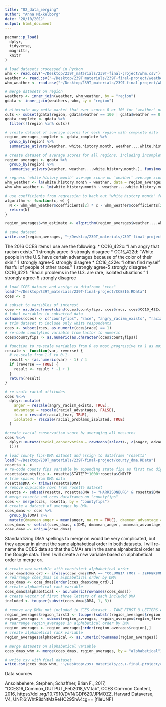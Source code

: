 ```yaml
---
title: "02_data_merging"
author: "Anna Mikkelborg"
date: "28/10/2019"
output: html_document
---
```


```r
pacman::p_load(
  dplyr,
  tidyverse,
  magrittr,
  knitr
)

# load datasets processed in Python
whm <- read.csv("~/Desktop/239T_materials/239T-final-project/whm.csv")
weather <- read.csv("~/Desktop/239T_materials/239T-final-project/weather.csv")
whm_weather <- read.csv("~/Desktop/239T_materials/239T-final-project/whmweather.csv")

# merge datasets on region
weathers <- inner_join(weather, whm_weather, by = "region")
gdata <- inner_join(weathers, whm, by = "region")

# eliminate any media market that ever scores 0 or 100 for "weather" or "white history month"
cuts <- subset(gdata$region, gdata$weather == 100 | gdata$weather == 0 | gdata$white.history.month == 100 | gdata$white.history.month == 0)
gdata_complete <- gdata %>%
  filter(!(region %in% cuts))

# create dataset of average scores for each region with complete data
region_averages_complete <- gdata_complete %>%
  group_by(region) %>%
  summarise_at(vars(weather, white.history.month, weather....white.history.month.), funs(mean(., na.rm=TRUE)))

# create dataset of average scores for all regions, including incompletes
region_averages <- gdata %>%
  group_by(region) %>%
  summarise_at(vars(weather, weather....white.history.month.), funs(mean(., na.rm = TRUE)))

# regress "white history month" average score on "weather" average score and "white history month + weather" average score for markets that never score a 0 or 100 on "white history month"
whm_weather <- lm(white.history.month ~ weather, data = region_averages_complete)
whm_whm_weather <- lm(white.history.month ~ weather....white.history.month., data = region_averages_complete)

# use coefficients from regression to back out "white history month" for remaining markets, using their average search volume for "weather" and "white history month + weather"
algorithm <- function(c, w) {
  N <- whm_whm_weather$coefficients[2] * c - whm_weather$coefficients[2] * w
  return(N)
}

region_averages$whm_estimate <- algorithm(region_averages$weather....white.history.month., region_averages$weather)

# save dataset
write.csv(region_averages, "~/Desktop/239T_materials/239T-final-project/region_averages.csv")
```

The 2016 CCES items I use are the following:
* CC16_422c: "I am angry that racism exists." 1 strongly agree-5 strongly disagree
* CC16_422d: "White people in the U.S. have certain advantages because of the color of their skin." 1 strongly agree-5 strongly disagree
* CC16_422e: "I often find myself fearful of people of other races." 1 strongly agree-5 strongly disagree
* CC16_422f: "Racial problems in the U.S. are rare, isolated situations." 1 strongly agree-5 strongly disagree
```r
# load CCES dataset and assign to dataframe "cces"
load("~/Desktop/239T_materials/239T-final-project/CCES16.RData")
cces <- x

# subset to variables of interest
cces <- as.data.frame(cbind(cces$countyfips, cces$race, cces$CC16_422c, cces$CC16_422d, cces$CC16_422e, cces$CC16_422f))
# label variables in subsetted data
colnames(cces) <- c("countyfips", "race", "angry_racism_exists", "racial_advantages", "racial_fear", "racial_problems_isolated")
# trim dataset to include only white respondents
cces <- subset(cces, as.numeric(cces$race) == 1)
# re-code countyfips variable from factor to numeric
cces$countyfips <- as.numeric(as.character(cces$countyfips))

# function to re-scale variables from 0 as most progressive to 1 as most conservative. takes a vector to re-scale and a logical value indicating whether scale should be reversed.
rescale <- function(var, reverse) {
  # re-scale from 1-5 to 0-1.
  result <- (as.numeric(var) - 1) / 4
  if (reverse == TRUE) {
    result <- result * -1 + 1
  }
  return(result)
}

# re-scale racial attitudes
cces %<>%
  dplyr::mutate(
    anger = rescale(angry_racism_exists, TRUE),
    advantage = rescale(racial_advantages, FALSE),
    fear = rescale(racial_fear, TRUE),
    isolated = rescale(racial_problems_isolated, TRUE)
  )

#create racial conservatism score by averaging all measures
cces %<>%
  dplyr::mutate(racial_conservatism = rowMeans(select(., c(anger, advantage, fear, isolated
  ))))
```

```r
# load county fips-DMA dataset and assign to dataframe "rosetta"
load("~/Desktop/239T_materials/239T-final-project/county_dma.RData")
rosetta <- x
# re-code county fips variable by appending state fips as first two digits
rosetta$countyfips <- rosetta$STATEFP*1000+rosetta$CNTYFP
# trim spaces from DMA data
rosetta$DMA <- trimws(rosetta$DMA)
# remove duplicate rows from rosetta dataset
rosetta <- subset(rosetta, rosetta$DMA != "HARRISONBURG" & rosetta$DMA != "NORFOLK-PORTSMTH-NEWPT NWS" & rosetta$DMA != "CHARLOTTESVILLE" & rosetta$DMA != "RICHMOND-PETERSBURG" & rosetta$DMA != "ROANOKE-LYNCHBURG" & rosetta$DMA != "WASHINGTON, DC(HAGRSTWN)")
# merge rosetta and cces dataframes on "countyfips"
cces <- merge(cces, rosetta, by = "countyfips")
# create a dataset of averages by DMA.
cces_dmas <- cces %>%
  group_by(DMA) %>%
  mutate(dmamean_anger = mean(anger, na.rm = TRUE), dmamean_advantage = mean(advantage, na.rm = TRUE), dmamean_fear = mean(fear, na.rm = TRUE), dmamean_isolated = mean(isolated, na.rm =TRUE), dmamean_rc = mean(racial_conservatism, na.rm = TRUE))
cces_dmas <- select(cces_dmas, c(DMA, dmamean_anger, dmamean_advantage, dmamean_fear, dmamean_isolated, dmamean_rc))
cces_dmas <- unique(cces_dmas)
```

Standardizing DMA spellings to merge on would be very complicated, but they appear in almost the same alphabetical order in both datasets. I will re-name the CCES data so that the DMAs are in the same alphabetical order as the Google data. Then I will create a new variable based on alphabetical order to merge on.
```r
# create new variable with consistent alphabetical order
cces_dmas$dma_ord <- ifelse(cces_dmas$DMA == "COLUMBIA (MO) - JEFFERSON CITY (MO)", "COLUMBIA2", ifelse(cces_dmas$DMA == "COLUMBIA (SC)", "COLUMBIA1", ifelse(cces_dmas$DMA == "COLUMBUS (MS) - TUPELO(MS) - WEST POINT (MS)", "COLUMBUS3", ifelse(cces_dmas$DMA == "COLUMBUS (OH)", "COLUMBUS2", ifelse(cces_dmas$DMA == "PORTLAND (ME) - AUBURN (ME)", "PORTLAND2", ifelse(cces_dmas$DMA == "PORTLAND (OR)", "PORTLAND1", ifelse(cces_dmas$DMA == "SPRINGFIELD (MA) - HOLYOKE (MA)", "SPRINGFIELD2", ifelse(cces_dmas$DMA == "SPRINGFIELD (MO)", "SPRINGFIELD1", ifelse(cces_dmas$DMA == "WICHITA (KS) - HUTCHINSON (KS)", "WICHITA2", ifelse(cces_dmas$DMA == "WICHITA FALLS (TX) - LAWTON (OK)", "WICHITA1", cces_dmas$DMA))))))))))
# rearrange cces_dmas in alphabetical order by DMA
cces_dmas <- cces_dmas[order(cces_dmas$dma_ord),]
# create alphabetical rank variable
cces_dmas$alphabetical <- as.numeric(rownames(cces_dmas))
# create vector of first three letters of each included DMA
included <- toupper(substr(cces_dmas$DMA, 1, 3))

# remove any DMAs not included in CCES dataset - TAKE FIRST 3 LETTERS AND CUT IF THEY DON'T MATCH
region_averages$region_first3 <- toupper(substr(region_averages$region, 1, 3))
region_averages <- subset(region_averages, region_averages$region_first3 %in% included)
# rearrange region_averages in alphabetical order by DMA
region_averages <- region_averages[order(region_averages$region),]
# create alphabetical rank variable
region_averages$alphabetical <- as.numeric(rownames(region_averages))

# merge datasets on alphabetical variable
cces_dmas_whm <- merge(cces_dmas, region_averages, by = "alphabetical")

# write csv with final dataset
write.csv(cces_dmas_whm, "~/Desktop/239T_materials/239T-final-project/cces_dmas_whm.csv")
```

Data sources

Ansolabehere, Stephen; Schaffner, Brian F., 2017, "CCES16_Common_OUTPUT_Feb2018_VV.tab", CCES Common Content, 2016, https://doi.org/10.7910/DVN/GDF6Z0/JPMOZZ, Harvard Dataverse, V4, UNF:6:WhtR8dNtMzReHC295hA4cg== [fileUNF]